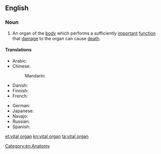 ==English==

===Noun===
{{en-noun}}

# An organ of the [[body]] which performs a sufficiently [[important]] [[function]] that [[damage]] to the organ can cause [[death]].

====Translations====
{{trans-top|organ which performs an important function}}
* Arabic: {{t-needed|ar}}
* Chinese:
*: Mandarin: {{t|cmn|生命器官|tr=shēngmìng qìguān|sc=Hani}}
* Danish: {{t|da|livsvigtigt organ|n}}
* Finnish: {{t|fi|vitaalielin}}
* French: {{t|fr|organe vital|f}}
{{trans-mid}}
* German: {{t|de|lebenswichtiges Organ|n}}
* Japanese: {{t|ja|重要臓器|tr=じゅうようぞうき, jūyō zōki|sc=Jpan}}
* Navajo: {{t|nv|atsą́ siláí}}
* Russian: {{t|ru|жи́зненно ва́жный о́рган|m}}
* Spanish: {{t|es|órgano vital|m}}
{{trans-bottom}}

[[Category:en:Anatomy]]
[[et:vital organ]]
[[kn:vital organ]]
[[ta:vital organ]]